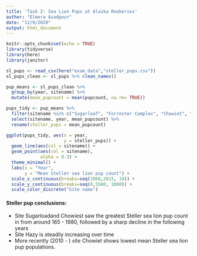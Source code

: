 ```yaml
---
title: 'Task 2: Sea Lion Pups at Alaska Rookeries'
author: "Elmera Azadpour"
date: "12/9/2020"
output: html_document
---
```


```r
knitr::opts_chunk$set(echo = TRUE)
library(tidyverse)
library(here)
library(janitor)
```

```r
sl_pups <- read_csv(here("exam_data","steller_pups.csv"))
sl_pups_clean <- sl_pups %>% clean_names()
```

```r
pup_means <- sl_pups_clean %>% 
  group_by(year, sitename) %>% 
  mutate(mean_pupcount = mean(pupcount, na.rm= TRUE))  
```

```r
pups_tidy <- pup_means %>% 
  filter(sitename %in% c("Sugarloaf", "Forrester Complex", "Chowiet", "Hazy")) %>% 
  select(sitename, year, mean_pupcount) %>% 
  rename(steller_pups = mean_pupcount)
```

```r
ggplot(pups_tidy, aes(x = year, 
                      y = steller_pups)) +
  geom_line(aes(col = sitename)) +
  geom_point(aes(col = sitename), 
             alpha = 0.3) +
  theme_minimal() +
  labs(x = "Year", 
       y = "Mean Steller sea lion pup count") +
  scale_x_continuous(breaks=seq(1960,2015, 10)) +
  scale_y_continuous(breaks=seq(0,5500, 1000)) +
  scale_color_discrete("Site name")
```
#### Steller pup conclusions:
+ Site Sugarloadand Chowiest saw the greatest Steller sea lion pup count in from around 165 - 1980, followed by a sharp decline in the following years
+ Site Hazy is steadily increasing over time
+ More recently (2010 - ) site Chowiet shows lowest mean Steller sea lion pup populations.
